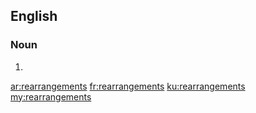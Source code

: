 ==English==

===Noun===
{{head|en|plural}}

# {{plural of|rearrangement|lang=en}}

[[ar:rearrangements]]
[[fr:rearrangements]]
[[ku:rearrangements]]
[[my:rearrangements]]